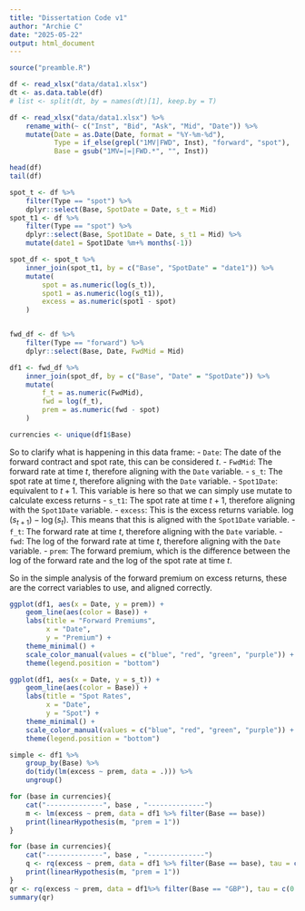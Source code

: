 ```yaml
---
title: "Dissertation Code v1"
author: "Archie C"
date: "2025-05-22"
output: html_document
---
```


```r
source("preamble.R")
```


```r
df <- read_xlsx("data/data1.xlsx")
dt <- as.data.table(df)
# list <- split(dt, by = names(dt)[1], keep.by = T)
```

```r
df <- read_xlsx("data/data1.xlsx") %>%
    rename_with(~ c("Inst", "Bid", "Ask", "Mid", "Date")) %>%
    mutate(Date = as.Date(Date, format = "%Y-%m-%d"),
           Type = if_else(grepl("1MV|FWD", Inst), "forward", "spot"),
           Base = gsub("1MV=|=|FWD.*", "", Inst))

head(df)
tail(df)

spot_t <- df %>%
    filter(Type == "spot") %>%
    dplyr::select(Base, SpotDate = Date, s_t = Mid)
spot_t1 <- df %>%
    filter(Type == "spot") %>%
    dplyr::select(Base, Spot1Date = Date, s_t1 = Mid) %>%
    mutate(date1 = Spot1Date %m+% months(-1))

spot_df <- spot_t %>%
    inner_join(spot_t1, by = c("Base", "SpotDate" = "date1")) %>%
    mutate(
        spot = as.numeric(log(s_t)),
        spot1 = as.numeric(log(s_t1)),
        excess = as.numeric(spot1 - spot)
    )


fwd_df <- df %>%
    filter(Type == "forward") %>%
    dplyr::select(Base, Date, FwdMid = Mid)

df1 <- fwd_df %>%
    inner_join(spot_df, by = c("Base", "Date" = "SpotDate")) %>%
    mutate(
        f_t = as.numeric(FwdMid),
        fwd = log(f_t),
        prem = as.numeric(fwd - spot)
    )

currencies <- unique(df1$Base)
```

So to clarify what is happening in this data frame:
- `Date`: The date of the forward contract and spot rate, this can be considered $t$.
- `FwdMid`: The forward rate at time $t$, therefore aligning with the `Date` variable.
- `s_t`: The spot rate at time $t$, therefore aligning with the `Date` variable.
- `Spot1Date`: equivalent to $t+1$. This variable is here so that we can simply use mutate to calculate excess returns
- `s_t1`: The spot rate at time $t+1$, therefore aligning with the `Spot1Date` variable.
- `excess`: This is the excess returns variable. $\log(s_{t+1})-\log(s_t)$. This means that this is aligned with the `Spot1Date` variable.
- `f_t`: The forward rate at time $t$, therefore aligning with the `Date` variable.
- `fwd`: The log of the forward rate at time $t$, therefore aligning with the `Date` variable.
- `prem`: The forward premium, which is the difference between the log of the forward rate and the log of the spot rate at time $t$.

So in the simple analysis of the forward premium on excess returns, these are the correct variables to use, and aligned correctly.



```r
ggplot(df1, aes(x = Date, y = prem)) +
    geom_line(aes(color = Base)) +
    labs(title = "Forward Premiums",
         x = "Date",
         y = "Premium") +
    theme_minimal() +
    scale_color_manual(values = c("blue", "red", "green", "purple")) +
    theme(legend.position = "bottom")

ggplot(df1, aes(x = Date, y = s_t)) +
    geom_line(aes(color = Base)) +
    labs(title = "Spot Rates",
         x = "Date",
         y = "Spot") +
    theme_minimal() +
    scale_color_manual(values = c("blue", "red", "green", "purple")) +
    theme(legend.position = "bottom")
```


```r
simple <- df1 %>%
    group_by(Base) %>%
    do(tidy(lm(excess ~ prem, data = .))) %>%
    ungroup()

for (base in currencies){
    cat("--------------", base , "--------------")
    m <- lm(excess ~ prem, data = df1 %>% filter(Base == base))
    print(linearHypothesis(m, "prem = 1"))
}
```

```r

for (base in currencies){
    cat("--------------", base , "--------------")
    q <- rq(excess ~ prem, data = df1 %>% filter(Base == base), tau = c(0.25, 0.5, 0.75))
    print(linearHypothesis(m, "prem = 1"))
}
qr <- rq(excess ~ prem, data = df1%>% filter(Base == "GBP"), tau = c(0.25, 0.5, 0.75))
summary(qr)
```


